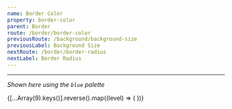 ```yaml
---
name: Border Color
property: border-color
parent: Border
route: /border/border-color
previousRoute: /background/background-size
previousLabel: Background Size
nextRoute: /border/border-radius
nextLabel: Border Radius
---
```




<UtilityInfo pattern="border-{color}" themeProperty="borderColor" hasColors />

---

_Shown here using the `blue` palette_

<Grid>
  {[...Array(9).keys()].reverse().map((level) => (
    <InfoBox pattern={`border-blue-${(level + 1) * 100}`}>
      <Box
        key={level}
        className={`border rounded-sm h-16 border-blue-${(level + 1) * 100}`}
      />
    </InfoBox>
  ))}
</Grid>
